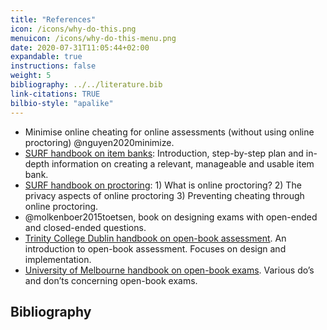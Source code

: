 ```yaml
---
title: "References"
icon: /icons/why-do-this.png
menuicon: /icons/why-do-this-menu.png
date: 2020-07-31T11:05:44+02:00
expandable: true
instructions: false
weight: 5
bibliography: ../../literature.bib
link-citations: TRUE
bilbio-style: "apalike"
---
```


* Minimise online cheating for online assessments (without using online proctoring) @nguyen2020minimize.
* [SURF handbook on item banks](https://werkgroep-toetsen-op-afstand.github.io/Handboek-Itembanken/verdieping.html): Introduction, step-by-step plan and in-depth information on creating a relevant, manageable and usable item bank.
* [SURF handbook on proctoring](https://www.surf.nl/files/2019-01/surf_handboekitembank_web.pdf): 1) What is online proctoring? 2) The privacy aspects of online proctoring 3) Preventing cheating through online proctoring.
* @molkenboer2015toetsen, book on designing exams with open-ended and closed-ended questions.
* [Trinity College Dublin handbook on open-book assessment](https://www.tcd.ie/CAPSL/Assets/pdf/gateway/Handbook_Academics.pdf). An introduction to open-book assessment. Focuses on design and implementation.
* [University of Melbourne handbook on open-book exams](https://melbourne-cshe.unimelb.edu.au/__data/assets/pdf_file/0010/3341944/closed-book-to-open-book-exam_final.pdf). Various do’s and don’ts concerning open-book exams.

## Bibliography
